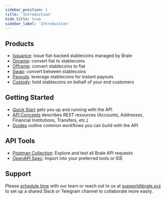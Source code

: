 ```yaml
---
sidebar_position: 1
title: 'Introduction'
hide_title: true
sidebar_label: 'Introduction'
---
```


<Intro
  heading="Introduction"
  subheading="Brale supports stablecoin issuance and orchestration, enabling businesses and ecosystems to create their own stablecoins and convert between fiat and stablecoins seamlessly. From stablecoin onramps, offramps, and swaps to custody and payouts, the Brale API makes it easy to build stablecoin-enabled products."
/>

## Products

- [Issuance](/docs/guides): issue fiat-backed stablecoins managed by Brale
- [Onramp](/docs/guides): convert fiat to stablecoins
- [Offramp](/docs/guides): convert stablecoins to fiat
- [Swap](/docs/guides): convert between stablecoins
- [Payouts](/docs/guides): leverage stablecoins for instant payouts
- [Custody](/docs/guides): hold stablecoins on behalf of your end customers

## Getting Started

- [Quick Start](/docs/overview/quick-start) gets you up and running with the API
- [API Concepts](/docs/concepts) describes REST resources (Accounts, Addresses, Financial Institutions, Transfers, etc.)
- [Guides](/docs/guides) outline common workflows you can build with the API

## API Tools

- [Postman Collection](https://www.postman.com/planetary-water-719660/brale-api/collection/37w2ro3/brale-api-v2-0): Explore and test all Brale API requests
- [OpenAPI Spec](https://drive.google.com/file/d/1unPuJCWFmlxIi3zjqz7G9Myk9IDr1xPr/view?usp=sharing): Import into your preferred tools or IDE

## Support

Please [schedule time](https://brale.xyz/contact) with our team or reach out to us at [support@brale.xyz](mailto:support@brale.xyz) to set up a shared Slack or Telegram channel to collaborate more easily.

